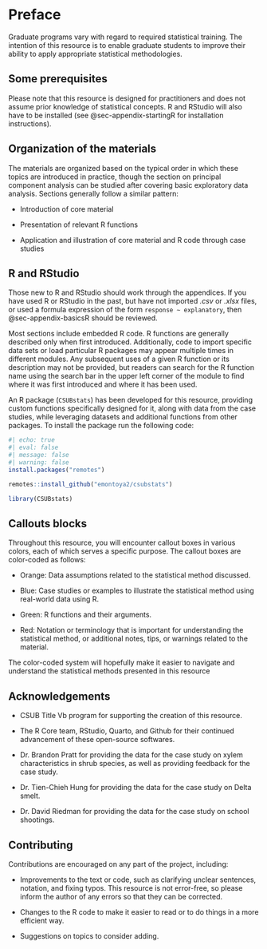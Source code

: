 # Preface {.unnumbered}

Graduate programs vary with regard to required statistical training.   The intention of this resource is to enable graduate students to improve their ability to apply appropriate  statistical methodologies.    
 
## Some prerequisites

Please note that this resource is designed for practitioners and does not assume prior knowledge of statistical concepts.  R and RStudio will also have to be installed (see @sec-appendix-startingR for installation instructions).
 

## Organization of the materials

The materials are organized based on the typical order in which these topics are introduced in practice, though the section on principal component analysis can be studied after covering basic exploratory data analysis. Sections generally follow a similar pattern:

- Introduction of core material

- Presentation of relevant R functions

- Application and illustration of core material and R code through case studies


## R and RStudio

Those new to R and RStudio should work through the appendices.  If you have used R or RStudio in the past, but have not imported *.csv* or *.xlsx* files, or used a formula expression of the form `response ~ explanatory`, then @sec-appendix-basicsR should be reviewed.


Most sections include embedded R code.  R functions are generally described only when first introduced. Additionally, code to import specific data sets or load particular R packages may appear multiple times in different modules. Any subsequent uses of a given R function or its description may not be provided, but readers can search for the R function name using the search bar in the upper left corner of the module to find where it was first introduced and where it has been used.  

An R package (`CSUBstats`) has been developed for this resource, providing custom functions specifically designed for it, along with data from the case studies, while leveraging datasets and additional functions from other packages. To install the package run the following code:

```r
#| echo: true
#| eval: false
#| message: false
#| warning: false
install.packages("remotes")

remotes::install_github("emontoya2/csubstats")

library(CSUBstats)
```

## Callouts blocks

Throughout this resource, you will encounter callout boxes in various colors, each of which serves a specific purpose. The callout boxes are color-coded as follows:

- Orange: Data assumptions related to the statistical method discussed.

- Blue: Case studies or examples to illustrate the statistical method using real-world data using R.

- Green: R functions and their arguments.

- Red: Notation or terminology that is important for understanding  the statistical method, or additional notes, tips, or warnings related to the material.

The color-coded system will hopefully make it easier to navigate and understand the statistical methods presented in this resource


## Acknowledgements

- CSUB Title Vb program for supporting the creation of this resource.

- The R Core team, RStudio, Quarto, and Github for their continued advancement of these open-source softwares.

- Dr. Brandon Pratt for providing the data for the case study on xylem characteristics in shrub species, as well as providing feedback for the case study.

- Dr. Tien-Chieh Hung for providing the data for the case study on Delta smelt.

- Dr. David Riedman for providing the data for the case study on school shootings.


 

## Contributing

Contributions are encouraged on any part of the project, including:

- Improvements to the text or code, such as clarifying unclear sentences, notation, and fixing typos. This resource is not error-free, so please inform the author of any errors so that they can be corrected.

- Changes to the R code to make it easier to read or to do things in a more efficient way. 

- Suggestions on topics to consider adding.

  
 